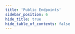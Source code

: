 ```yaml
---
title: 'Public Endpoints'
sidebar_position: 6
hide_title: true
hide_table_of_contents: false
---
```



<PageTitle
  iconUrl="img/zetachain-icon.svg"
  title="Public Endpoints"
  chainId="zetachain_7000-1"
  version="v29.1.2"
/>

<Endpoints
  api="https://zetachain-api.noders.services"
  rpc="https://zetachain-rpc.noders.services"
  grpc="https://zetachain-grpc.noders.services:443"
  jsonRpc="https://zetachain-jsonrpc.noders.services"
/>
